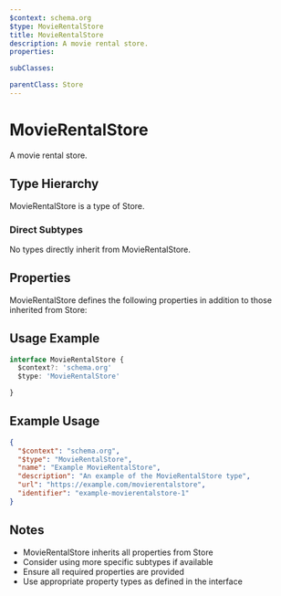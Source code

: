 ```yaml
---
$context: schema.org
$type: MovieRentalStore
title: MovieRentalStore
description: A movie rental store.
properties:

subClasses:

parentClass: Store
---
```


# MovieRentalStore

A movie rental store.

## Type Hierarchy

MovieRentalStore is a type of Store.

### Direct Subtypes

No types directly inherit from MovieRentalStore.

## Properties

MovieRentalStore defines the following properties in addition to those inherited from Store:



## Usage Example

```typescript
interface MovieRentalStore {
  $context?: 'schema.org'
  $type: 'MovieRentalStore'

}
```

## Example Usage

```json
{
  "$context": "schema.org",
  "$type": "MovieRentalStore",
  "name": "Example MovieRentalStore",
  "description": "An example of the MovieRentalStore type",
  "url": "https://example.com/movierentalstore",
  "identifier": "example-movierentalstore-1"
}
```

## Notes

- MovieRentalStore inherits all properties from Store
- Consider using more specific subtypes if available
- Ensure all required properties are provided
- Use appropriate property types as defined in the interface
